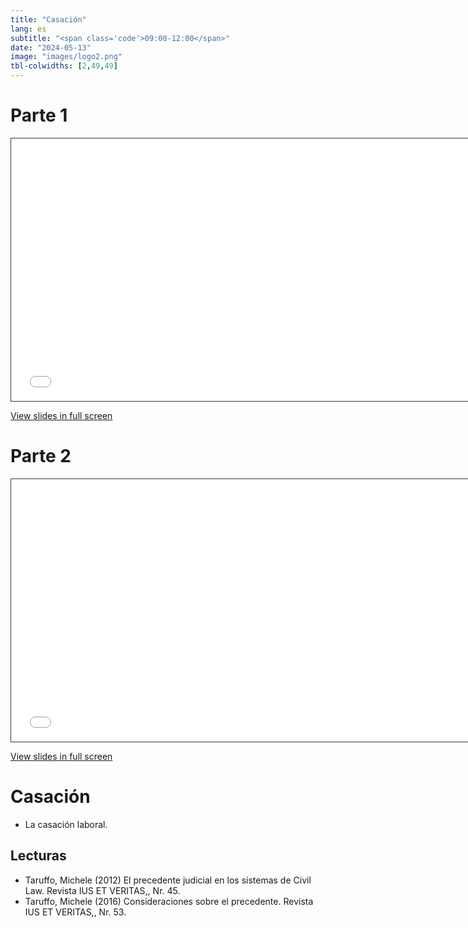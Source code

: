 ```yaml
---
title: "Casación"
lang: es
subtitle: "<span class='code'>09:00-12:00</span>"
date: "2024-05-13"
image: "images/logo2.png"
tbl-colwidths: [2,49,49]
---
```


# Parte 1

```{=html}
<iframe class="slide-deck" src="../materials/2024-09-CASACION-DOCTRINA-1.html" height="420" width="747" style="border: 1px solid #2e3846;"></iframe>
```

[View slides in full screen](../materials/2024-09-CASACION-DOCTRINA-1.html)

# Parte 2

```{=html}
<iframe class="slide-deck" src="../materials/2024-10-CASACION-DOCTRINA-2.html" height="420" width="747" style="border: 1px solid #2e3846;"></iframe>
```

[View slides in full screen](../materials/2024-10-CASACION-DOCTRINA-2.html)


# Casación

-   La casación laboral. 

## Lecturas

-   Taruffo, Michele (2012) El precedente judicial en los sistemas de Civil Law. Revista IUS ET VERITAS,, Nr. 45. 
-   Taruffo, Michele (2016) Consideraciones sobre el precedente. Revista IUS ET VERITAS,, Nr. 53.